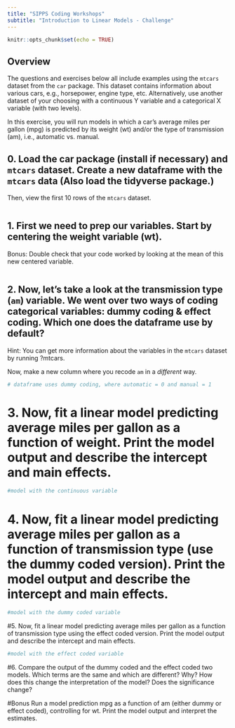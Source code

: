 ```yaml
---
title: "SIPPS Coding Workshops"
subtitle: "Introduction to Linear Models - Challenge"
---
```


```r
knitr::opts_chunk$set(echo = TRUE)
```

## Overview

The questions and exercises below all include examples using the `mtcars` dataset from the `car` package. This dataset contains information about various cars, e.g., horsepower, engine type, etc. Alternatively, use another dataset of your choosing with a continuous Y variable and a categorical X variable (with two levels).

In this exercise, you will run models in which a car's average miles per gallon (mpg) is predicted by its weight (wt) and/or the type of transmission (am), i.e., automatic vs. manual.

## 0. Load the car package (install if necessary) and `mtcars` dataset. Create a new dataframe with the `mtcars` data  (Also load the tidyverse package.)

Then, view the first 10 rows of the `mtcars` dataset.

```r


```

## 1. First we need to prep our variables. Start by centering the weight variable (wt).

Bonus: Double check that your code worked by looking at the mean of this new centered variable.

```r


```

## 2. Now, let's take a look at the transmission type (`am`) variable. We went over two ways of coding categorical variables: dummy coding & effect coding. Which one does the dataframe use by default?

Hint: You can get more information about the variables in the `mtcars` dataset by running ?mtcars.

Now, make a new column where you recode `am` in a *different* way. 

```r

# dataframe uses dummy coding, where automatic = 0 and manual = 1


```


# 3. Now, fit a linear model predicting average miles per gallon as a function of weight. Print the model output and describe the intercept and main effects. 

```r
#model with the continuous variable

```




# 4. Now, fit a linear model predicting average miles per gallon as a function of transmission type (use the dummy coded version). Print the model output and describe the intercept and main effects. 

```r
#model with the dummy coded variable


```



#5. Now, fit a linear model predicting average miles per gallon as a function of transmission type using the effect coded version. Print the model output and describe the intercept and main effects.

```r
#model with the effect coded variable

```


#6. Compare the output of the dummy coded and the effect coded two models. Which terms are the same and which are different? Why? How does this change the interpretation of the model? Does the significance change?


#Bonus
Run a model prediction mpg as a function of am (either dummy or effect coded), controlling for wt. Print the model output and interpret the estimates.


